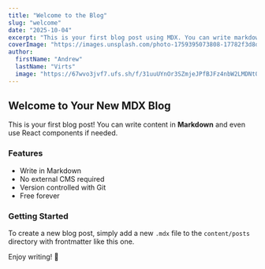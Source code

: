 ```yaml
---
title: "Welcome to the Blog"
slug: "welcome"
date: "2025-10-04"
excerpt: "This is your first blog post using MDX. You can write markdown and even include React components!"
coverImage: "https://images.unsplash.com/photo-1759395073808-17782f3d8d66?w=900&auto=format&fit=crop&q=60&ixlib=rb-4.1.0&ixid=M3wxMjA3fDB8MHx0b3BpYy1mZWVkfDR8NnNNVmpUTFNrZVF8fGVufDB8fHx8fA%3D%3D"
author:
  firstName: "Andrew"
  lastName: "Virts"
  image: "https://67wvo3jvf7.ufs.sh/f/31uuUYnOr3SZmjeJPfBJFz4nbW2LMDNtOP7jpI1sgh5ScClu"
---
```


## Welcome to Your New MDX Blog

This is your first blog post! You can write content in **Markdown** and even use React components if needed.

### Features

- Write in Markdown
- No external CMS required
- Version controlled with Git
- Free forever

### Getting Started

To create a new blog post, simply add a new `.mdx` file to the `content/posts` directory with frontmatter like this one.

Enjoy writing! 🎉
